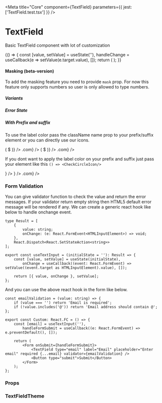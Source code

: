 
<Meta title="Core" component={TextField} parameters={{ jest: ['TextField.test.tsx'] }} />

# TextField

Basic TextField component with lot of customization

<Preview withToolbar>
    <Story name="TextField" decorators={[withKnobs]}>
        {() => {
            const [value, setValue] = useState(''),
                handleChange = useCallback(e => setValue(e.target.value), []);
            return (
                <TextField
                    id="storybook-input"
                    value={value}
                    onChange={handleChange}
                    size={select('Size', sizes, 'M')}
                    minWidth={text('Min Width', '20rem')}
                    maxWidth={text('Max Width', '')}
                    variant={select('Variant', variants, 'b2cField')}
                    fullWidth={boolean('Full Width', false)}
                    disabled={boolean('Disabled', false)}
                    label={text('Label', 'First Name')}
                    required={boolean('Required', false)}
                    placeholder={text('Placeholder', 'Enter First Name')}
                    helperText={text('Helper Text', 'Helper Text')}
                    errorText={text('Error Text', '')}
                />
            );
        }}
    </Story>
</Preview>

#### Masking (beta-version)

To add the masking feature you need to provide `mask` prop. For now this feature only supports numbers so user is only allowed to type numbers.

<Preview withToolbar>
    <TextField id="date" type="Name" variant="filled" label="Date" mask="DD / MM / YYYY" />
</Preview>

##### Variants

<Preview withToolbar>
    <TextField id="outline" type="Name" variant="outlined" label="Address" defaultValue="Demo" helperText="Outlined" />
    <TextField id="filled" type="Name" variant="filled" label="Address" defaultValue="Demo" helperText="Filled" />
</Preview>

##### Error State

<Preview withToolbar>
    <TextField id="outline" type="Name" variant="outlined" label="Address" defaultValue="Demo" errorText="Something wrong" />
    <TextField id="filled" type="Name" variant="filled" label="Address" defaultValue="Demo" errorText="Something wrong" />
</Preview>

##### With Prefix and suffix

To use the label color pass the className name prop to your prefix/suffix element or you can directly use our icons.

<Preview withToolbar>
    <TextField id="outline-prefix-icon" type="Name" variant="outlined" label="Address" prefix={AddCircleOutlineIcon} />
    <TextField id="outline-suffix-icon" type="Name" variant="outlined" label="Address" suffix={CheckCircleIcon} />
    <TextField id="filled-prefix-icon" type="Name" variant="filled" label="Address" prefix={AddCircleIcon} />
    <TextField id="filled-suffix-icon" type="Name" variant="filled" label="Address" suffix={CheckCircleIcon} />
    <TextField
        id="outline-prefix-text"
        type="Name"
        variant="outlined"
        label="Address"
        prefix={props => (
            <Text {...props} textVariant="body1">
                $
            </Text>
        )}
    />
    <TextField
        id="outline-suffix-text"
        type="Name"
        variant="outlined"
        label="Email"
        suffix={props => <Text className={props.className}>.com</Text>}
    />
    <TextField
        id="filled-prefix-text"
        type="Name"
        variant="filled"
        label="Address"
        prefix={props => (
            <Text {...props} textVariant="body1">
                $
            </Text>
        )}
    />
    <TextField id="filled-suffix-text" type="Name" variant="filled" label="Email" suffix={props => <Text {...props}>.com</Text>} />
</Preview>

If you dont want to apply the label color on your prefix and suffix just pass your element like this `() => <CheckCircleIcon/>`

<Preview withToolbar>
    <TextField id="outline-suffix" type="Name" variant="outlined" label="Address" suffix={() => <CheckCircleIcon />} />
    <TextField id="filled-suffix" type="Name" variant="filled" label="Address" suffix={() => <CheckCircleIcon />} />
    <TextField id="filled-suffix-text-without-color" type="Name" variant="filled" label="Email" suffix={() => <Text>.com</Text>} />
</Preview>

### Form Validation

You can give validator function to check the value and return the error messages. If your validator return empty string then HTML5 default error message will be rendered if any. We can create a generic react hook like below to handle onchange event.

<Preview>
    <Custom />
</Preview>

```tsx
type Result = [
    {
        value: string;
        onChange: (e: React.FormEvent<HTMLInputElement>) => void;
    },
    React.Dispatch<React.SetStateAction<string>>
];

export const useTextInput = (initialState = ''): Result => {
    const [value, setValue] = useState(initialState),
        onChange = useCallback((event: React.FormEvent) => setValue((event.target as HTMLInputElement).value), []);

    return [{ value, onChange }, setValue];
};
```

And you can use the above react hook in the form like below.

```tsx
const emailValidation = (value: string) => {
    if (value === '') return 'Email is required';
    if (!value.includes('@')) return 'Email address should contain @';
};

export const Custom: React.FC = () => {
    const [email] = useTextInput(''),
        handleFormSubmit = useCallback((e: React.FormEvent) => e.preventDefault(), []);

    return (
        <Form onSubmit={handleFormSubmit}>
            <TextField type="email" label="Email" placeholder="Enter email" required {...email} validator={emailValidation} />
            <Button type="submit">Submit</Button>
        </Form>
    );
};
```

### Props

<Props of={TextField} />

### TextFieldTheme

<Props of={ThemeInterface} />
